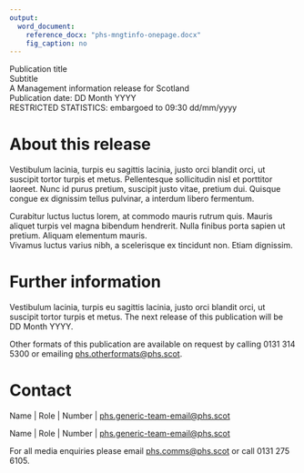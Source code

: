 ```yaml
---
output: 
  word_document:
    reference_docx: "phs-mngtinfo-onepage.docx"
    fig_caption: no
---
```


<Div custom-style = "Publication Title">Publication title</Div>
<Div custom-style = "Publication subtitle">Subtitle</Div>
<Div custom-style = "Stats designation">A Management information release for Scotland</Div>
<Div custom-style = "Publication date">Publication date: DD Month YYYY</Div>
<Div custom-style = "Restricted Stats">RESTRICTED STATISTICS: embargoed to 09:30 dd/mm/yyyy</Div>

# About this release
Vestibulum lacinia, turpis eu sagittis lacinia, justo orci blandit orci, ut suscipit tortor turpis et metus. Pellentesque sollicitudin nisl et porttitor laoreet. Nunc id purus pretium, suscipit justo vitae, pretium dui. Quisque congue ex dignissim tellus pulvinar, a interdum libero fermentum.

<Div custom-style = "Bullet 1">Curabitur luctus luctus lorem, at commodo mauris rutrum quis. Mauris aliquet turpis vel magna bibendum hendrerit. Nulla finibus porta sapien ut pretium. Aliquam elementum mauris.</Div>
<Div custom-style = "Bullet 2">Vivamus luctus varius nibh, a scelerisque ex tincidunt non. Etiam dignissim.</Div>

# Further information
Vestibulum lacinia, turpis eu sagittis lacinia, justo orci blandit orci, ut suscipit tortor turpis et metus. 
The next release of this publication will be DD Month YYYY.

Other formats of this publication are available on request by calling 0131 314 5300 or emailing [phs.otherformats@phs.scot](mailto:phs.otherformats@phs.scot).

# Contact
Name | Role | Number | [phs.generic-team-email@phs.scot](mailto:phs.generic-team-email@phs.scot)

Name | Role | Number | [phs.generic-team-email@phs.scot](mailto:phs.generic-team-email@phs.scot)

For all media enquiries please email [phs.comms@phs.scot](mailto:phs.comms@phs.scot) or call 0131 275 6105.
